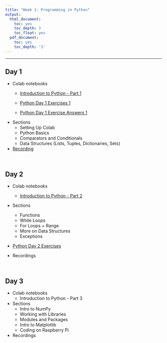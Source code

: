 ```yaml
---
title: "Week 1: Programming in Python"
output:
  html_document:
    toc: yes
    toc_depth: 3
    toc_float: yes
  pdf_document:
    toc: yes
    toc_depth: '3'
---
```


---

## Day 1 


* Colab notebooks
  * [Introduction to Python - Part 1](https://drive.google.com/file/d/1AKTscsVwVOLpcC_b5l5vVuMcMb9954u6/view?usp=sharing)

  * [Python Day 1 Exercises 1](https://drive.google.com/file/d/1m-Kda2i3dXnQ-lnR-ee6k5KIfyF9ovpy/view?usp=sharing)

  * [Python Day 1 Exercise Answers 1](https://drive.google.com/file/d/1dEnmOOQ8vZQnoiI-KE6ocLpbplXDJaOQ/view?usp=sharing)

* Sections
  * Setting Up Colab
  * Python Basics
  * Comparators and Conditionals
  * Data Structures (Lists, Tuples, Dictionaries, Sets)

* [Recording](https://harvard.zoom.us/rec/share/B2mXUYMJEwtgnzUyS1DSe6sreVt4MTNumK4S5JS38z1NsRC6jqi0gfFfhVzWfh16.E2lUcQofqsVqVByu)

  


<br>

## Day 2  

* Colab notebooks
  * [Introduction to Python - Part 2
  ](https://drive.google.com/file/d/1UD64ZDV24doGhqc-b34ZVeVzQ8H6ts1p/view?usp=sharing)
* Sections
   * Functions
   * While Loops 
   * For Loops + Range
   * More on Data Structures
   * Exceptions 

* [Python Day 2 Exercises](https://drive.google.com/file/d/1JX_pR0U4UFzj7NBJ46uY-jGLLIeN7XhX/view?usp=sharing)

* Recordings

<br>

## Day 3

* Colab notebooks
  * Introduction to Python - Part 3
* Sections
  * Intro to NumPy
  * Working with Libraries
  * Modules and Packages
  * Intro to Matplotlib
  * Coding on Raspberry Pi


* Recordings



<br>






